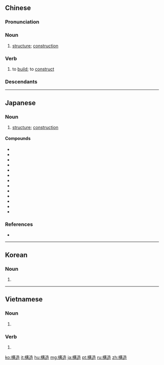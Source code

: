 {{also|构造}}
==Chinese==
{{zh-forms|s=构造}}

===Pronunciation===
{{zh-pron
|m=gòuzào
|c=kau3 zou6,gau3 zou6
|mn=kò͘-chō
|cat=n,v
}}

===Noun===
{{zh-noun}}

# [[structure]]; [[construction]] {{zh-mw|m:個}}

===Verb===
{{zh-verb}}

# to [[build]]; to [[construct]]

===Descendants===
{{CJKV||こうぞう|구조|cấu tạo}}

{{zh-cat|Elementary}}

----

==Japanese==
{{ja-kanjitab|こう|ぞう|yomi=on}}

===Noun===
{{ja-noun|こうぞう}}

# [[structure]]; [[construction]]

====Compounds====
* {{l/ja|構造的}}
* {{l/ja|構造異性}}
* {{l/ja|構造遺伝子}}
* {{l/ja|構造運動}}
* {{l/ja|構造改革論}}
* {{l/ja|構造化プログラミング}}
* {{l/ja|構造言語学}}
* {{l/ja|構造式}}
* {{l/ja|構造主義}}
* {{l/ja|構造地震}}
* {{l/ja|構造線}}
* {{l/ja|構造不況}}
* {{l/ja|構造力学}}

===References===
* {{R:Shogakukan}}

----

==Korean==
{{ko-hanjatab}}

===Noun===
{{ko-noun|hj|hangeul=구조}}

# {{hanja form of|구조|structure}}

----

==Vietnamese==
{{vi-hantutab}}

===Noun===
{{vi-hantu|pos=noun}}

# {{han tu form of|cấu tạo|composition, structure}}

===Verb===
{{vi-hantu|pos=verb}}

# {{han tu form of|cấu tạo|to compose, to construct}}

[[ko:構造]]
[[it:構造]]
[[hu:構造]]
[[mg:構造]]
[[ja:構造]]
[[pt:構造]]
[[ru:構造]]
[[zh:構造]]